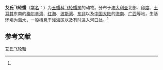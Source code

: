 {{Speciesbox
| name = 艾氏飞轮蟹
| status = 
| status_system = 
| image = 
| genus = Ixa
| species = edwardsii
| authority = (Lucas, 1858)<ref name='id11493'>{{cite web| url =http://www.bioinfo.cn/db05/BjdwSpecies.php?action=view&id=11493| title =艾氏飞轮蟹| work =《中国动物物种编目数据库》| publisher =中国科学院微生物研究所| author =中国科学院动物研究所| accessdate =2009-04-28| deadurl =yes| archiveurl =https://web.archive.org/web/20160305073528/http://www.bioinfo.cn/db05/BjdwSpecies.php?action=view&id=11493| archivedate =2016-03-05}}</ref>
}}

'''艾氏飞轮蟹'''（[[学名|学名]]：{{lang|la|''Ixa edwardsii''}}）为[[玉蟹科|玉蟹科]][[飞轮蟹属|飞轮蟹属]]的动物。分布于[[澳大利亚|澳大利亚]]北部、[[印度|印度]]、[[土耳其|土耳其]]东南的[[梅尔辛湾|梅尔辛湾]]、[[红海|红海]]、[[波斯湾|波斯湾]]、[[东非|东非]]以及[[中国大陆|中国大陆]]的[[海南|海南]]、[[广西|广西]]等地，生活环境为海水，一般栖息于浅海区以及有时进入河口处。<ref name='id11493'/>

== 参考文献 ==
{{reflist}}

{{Wikispecies|Ixa edwardsii}}
{{Taxonbar|from=Q13372515}}

[[Category:飞轮蟹属|艾氏飞轮蟹]]


{{螃蟹小作品}}